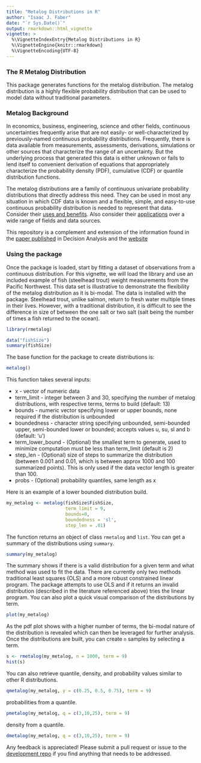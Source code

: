 ```yaml
---
title: "Metalog Distributions in R"
author: "Isaac J. Faber"
date: "`r Sys.Date()`"
output: rmarkdown::html_vignette
vignette: >
  %\VignetteIndexEntry{Metalog Distributions in R}
  %\VignetteEngine{knitr::rmarkdown}
  %\VignetteEncoding{UTF-8}
---
```


### The R Metalog Distribution

This package generates functions for the metalog distribution.  The metalog distribution is a highly flexible probability distribution that can be used to model data without traditional parameters.

### Metalog Background

In economics, business, engineering, science and other fields, continuous uncertainties frequently arise that are not easily- or well-characterized by previously-named continuous probability distributions. Frequently, there is data available from measurements, assessments, derivations, simulations or other sources that characterize the range of an uncertainty. But the underlying process that generated this data is either unknown or fails to lend itself to convenient derivation of equations that appropriately characterize the probability density (PDF), cumulative (CDF) or quantile distribution functions.

The metalog distributions are a family of continuous univariate probability distributions that directly address this need. They can be used in most any situation in which CDF data is known and a flexible, simple, and easy-to-use continuous probability distribution is needed to represent that data. Consider their [uses and benefits](http://www.metalogdistributions.com/usesbenefits.html).  Also consider their [applications](http://www.metalogdistributions.com/applicationsdata.html) over a wide range of fields and data sources.

This repository is a complement and extension of the information found in the [paper published](https://pubsonline.informs.org/doi/abs/10.1287/deca.2016.0338) in Decision Analysis and the [website](http://www.metalogdistributions.com/)

### Using the package

Once the package is loaded, start by fitting a dataset of observations from a continuous distribution.  For this vignette, we will load the library and use an included example of fish (steelhead trout) weight measurements from the Pacific Northwest.  This data set is illustrative to demonstrate the flexibility of the metalog distribution as it is bi-modal.  The data is installed with the package. Steelhead trout, unlike salmon, return to fresh water multiple times in their lives. However, with a traditional distribution, it is difficult to see the difference in size of between the one salt or two salt (salt being the number of times a fish returned to the ocean).

```r
library(rmetalog)

data("fishSize")
summary(fishSize)
```

The base function for the package to create distributions is:

```r
metalog()
```

This function takes several inputs:

* x - vector of numeric data
* term_limit - integer between 3 and 30, specifying the number of metalog distributions, with respective terms, terms to build (default: 13)
* bounds - numeric vector specifying lower or upper bounds, none required if the distribution is unbounded
* boundedness - character string specifying unbounded, semi-bounded upper, semi-bounded lower or bounded; accepts values u, su, sl and b (default: 'u')
* term_lower_bound - (Optional) the smallest term to generate, used to minimize computation must be less than term_limit (default is 2)
* step_len - (Optional) size of steps to summarize the distribution (between 0.001 and 0.01, which is between approx 1000 and 100 summarized points). This is only used if the data vector length is greater than 100.
* probs - (Optional) probability quantiles, same length as x

Here is an example of a lower bounded distribution build.

```r
my_metalog <- metalog(fishSize$FishSize,
                      term_limit = 9,
                      bounds=0,
                      boundedness = 'sl',
                      step_len = .01)
```

The function returns an object of class `rmetalog` and `list`. You can get a summary of the distributions using `summary`.

```r
summary(my_metalog)
```
  
The summary shows if there is a valid distribution for a given term and what method was used to fit the data. There are currently only two methods traditional least squares (OLS) and a more robust constrained linear program. The package attempts to use OLS and if it returns an invalid distribution (described in the literature referenced above) tries the linear program. You can also plot a quick visual comparison of the distributions by term. 

```r
plot(my_metalog)
```  

As the pdf plot shows with a higher number of terms, the bi-modal nature of the distribution is revealed which can then be leveraged for further analysis. Once the distributions are built, you can create `n` samples by selecting a term.

```r
s <- rmetalog(my_metalog, n = 1000, term = 9)
hist(s)
```  

You can also retrieve quantile, density, and probability values similar to other R distributions.

```r
qmetalog(my_metalog, y = c(0.25, 0.5, 0.75), term = 9)
``` 

probabilities from a quantile.

```r
pmetalog(my_metalog, q = c(3,10,25), term = 9)
``` 

density from a quantile.

```r
dmetalog(my_metalog, q = c(3,10,25), term = 9)
``` 



Any feedback is appreciated! Please submit a pull request or issue to the [development repo](https://github.com/isaacfab/RMetalog) if you find anything that needs to be addressed.
